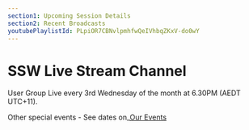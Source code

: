 ```yaml
---
section1: Upcoming Session Details
section2: Recent Broadcasts
youtubePlaylistId: PLpiOR7CBNvlpmhfwQeIVhbqZKxV-do0wY
---
```


# SSW **Live** Stream Channel

User Group Live every 3rd Wednesday of the month at 6.30PM (AEDT UTC+11).

Other special events - See dates on\_[Our Events](https://www.ssw.com.au/ssw/Events/)
